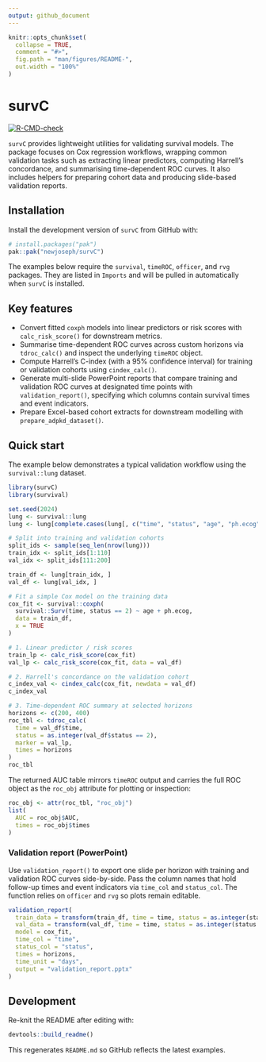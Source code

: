```yaml
---
output: github_document
---
```


<!-- README.md is generated from README.Rmd. Please edit that file -->

```r
knitr::opts_chunk$set(
  collapse = TRUE,
  comment = "#>",
  fig.path = "man/figures/README-",
  out.width = "100%"
)
```

# survC

<!-- badges: start -->

[![R-CMD-check](https://github.com/newjoseph/survC/actions/workflows/R-CMD-check.yaml/badge.svg)](https://github.com/newjoseph/survC/actions/workflows/R-CMD-check.yaml)

<!-- badges: end -->

`survC` provides lightweight utilities for validating survival models. The package focuses on Cox regression workflows, wrapping common validation tasks such as extracting linear predictors, computing Harrell's concordance, and summarising time-dependent ROC curves. It also includes helpers for preparing cohort data and producing slide-based validation reports.

## Installation

Install the development version of `survC` from GitHub with:

``` r
# install.packages("pak")
pak::pak("newjoseph/survC")
```

The examples below require the `survival`, `timeROC`, `officer`, and `rvg` packages. They are listed in `Imports` and will be pulled in automatically when `survC` is installed.

## Key features

-   Convert fitted `coxph` models into linear predictors or risk scores with `calc_risk_score()` for downstream metrics.
-   Summarise time-dependent ROC curves across custom horizons via `tdroc_calc()` and inspect the underlying `timeROC` object.
-   Compute Harrell's C-index (with a 95% confidence interval) for training or validation cohorts using `cindex_calc()`.
-   Generate multi-slide PowerPoint reports that compare training and validation ROC curves at designated time points with `validation_report()`, specifying which columns contain survival times and event indicators.
-   Prepare Excel-based cohort extracts for downstream modelling with `prepare_adpkd_dataset()`.

## Quick start

The example below demonstrates a typical validation workflow using the `survival::lung` dataset.

```r
library(survC)
library(survival)

set.seed(2024)
lung <- survival::lung
lung <- lung[complete.cases(lung[, c("time", "status", "age", "ph.ecog")]), ]

# Split into training and validation cohorts
split_ids <- sample(seq_len(nrow(lung)))
train_idx <- split_ids[1:110]
val_idx <- split_ids[111:200]

train_df <- lung[train_idx, ]
val_df <- lung[val_idx, ]

# Fit a simple Cox model on the training data
cox_fit <- survival::coxph(
  survival::Surv(time, status == 2) ~ age + ph.ecog,
  data = train_df,
  x = TRUE
)

# 1. Linear predictor / risk scores
train_lp <- calc_risk_score(cox_fit)
val_lp <- calc_risk_score(cox_fit, data = val_df)

# 2. Harrell's concordance on the validation cohort
c_index_val <- cindex_calc(cox_fit, newdata = val_df)
c_index_val

# 3. Time-dependent ROC summary at selected horizons
horizons <- c(200, 400)
roc_tbl <- tdroc_calc(
  time = val_df$time,
  status = as.integer(val_df$status == 2),
  marker = val_lp,
  times = horizons
)
roc_tbl
```

The returned AUC table mirrors `timeROC` output and carries the full ROC object as the `roc_obj` attribute for plotting or inspection:

```r
roc_obj <- attr(roc_tbl, "roc_obj")
list(
  AUC = roc_obj$AUC,
  times = roc_obj$times
)
```

### Validation report (PowerPoint)

Use `validation_report()` to export one slide per horizon with training and validation ROC curves side-by-side. Pass the column names that hold follow-up times and event indicators via `time_col` and `status_col`. The function relies on `officer` and `rvg` so plots remain editable.

```r
validation_report(
  train_data = transform(train_df, time = time, status = as.integer(status == 2)),
  val_data = transform(val_df, time = time, status = as.integer(status == 2)),
  model = cox_fit,
  time_col = "time",
  status_col = "status",
  times = horizons,
  time_unit = "days",
  output = "validation_report.pptx"
)
```

## Development

Re-knit the README after editing with:

``` r
devtools::build_readme()
```

This regenerates `README.md` so GitHub reflects the latest examples.
